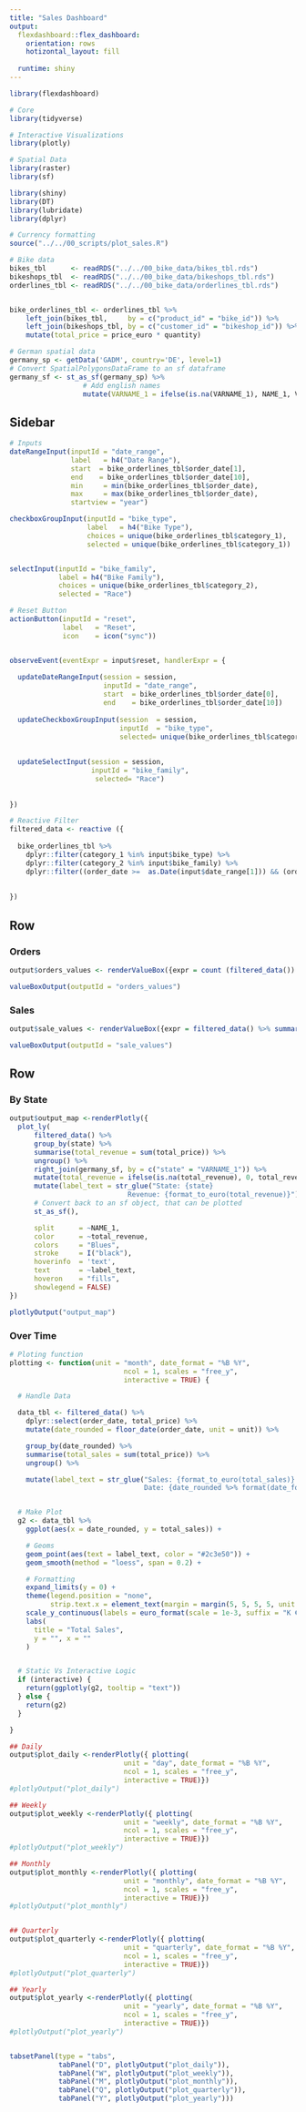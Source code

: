 ```yaml
---
title: "Sales Dashboard"
output: 
  flexdashboard::flex_dashboard:
    orientation: rows
    hotizontal_layout: fill
    
  runtime: shiny
---
```


```r
library(flexdashboard)

# Core
library(tidyverse)

# Interactive Visualizations
library(plotly)

# Spatial Data
library(raster)
library(sf)

library(shiny)
library(DT)
library(lubridate)
library(dplyr)

# Currency formatting
source("../../00_scripts/plot_sales.R")
```

```r
# Bike data
bikes_tbl      <- readRDS("../../00_bike_data/bikes_tbl.rds")
bikeshops_tbl  <- readRDS("../../00_bike_data/bikeshops_tbl.rds")
orderlines_tbl <- readRDS("../../00_bike_data/orderlines_tbl.rds")


bike_orderlines_tbl <- orderlines_tbl %>%
    left_join(bikes_tbl,     by = c("product_id" = "bike_id")) %>%
    left_join(bikeshops_tbl, by = c("customer_id" = "bikeshop_id")) %>%
    mutate(total_price = price_euro * quantity)

# German spatial data
germany_sp <- getData('GADM', country='DE', level=1) 
# Convert SpatialPolygonsDataFrame to an sf dataframe
germany_sf <- st_as_sf(germany_sp) %>% 
                  # Add english names
                  mutate(VARNAME_1 = ifelse(is.na(VARNAME_1), NAME_1, VARNAME_1)) 
```


Sidebar {.sidebar}
------------------------

```r
# Inputs
dateRangeInput(inputId = "date_range", 
               label   = h4("Date Range"), 
               start  = bike_orderlines_tbl$order_date[1], 
               end    = bike_orderlines_tbl$order_date[10],        
               min     = min(bike_orderlines_tbl$order_date), 
               max     = max(bike_orderlines_tbl$order_date), 
               startview = "year")

checkboxGroupInput(inputId = "bike_type", 
                   label   = h4("Bike Type"), 
                   choices = unique(bike_orderlines_tbl$category_1), 
                   selected = unique(bike_orderlines_tbl$category_1))


selectInput(inputId = "bike_family", 
            label = h4("Bike Family"),
            choices = unique(bike_orderlines_tbl$category_2),
            selected = "Race")

```
```r
# Reset Button
actionButton(inputId = "reset", 
             label   = "Reset", 
             icon    = icon("sync"))


observeEvent(eventExpr = input$reset, handlerExpr = {
  
  updateDateRangeInput(session = session, 
                       inputId = "date_range", 
                       start  = bike_orderlines_tbl$order_date[0], 
                       end    = bike_orderlines_tbl$order_date[10])
  
  updateCheckboxGroupInput(session  = session, 
                           inputId  = "bike_type", 
                           selected= unique(bike_orderlines_tbl$category_1))
  
  
  updateSelectInput(session = session, 
                    inputId = "bike_family",
                     selected= "Race")
  
  
})

```


```r
# Reactive Filter
filtered_data <- reactive ({
  
  bike_orderlines_tbl %>% 
    dplyr::filter(category_1 %in% input$bike_type) %>% 
    dplyr::filter(category_2 %in% input$bike_family) %>% 
    dplyr::filter((order_date >=  as.Date(input$date_range[1])) && (order_date <=  as.Date(input$date_range[2])) )
  
  
})

```


Row {data-height=100}
---------------------------------------------------------------

### Orders
```r
output$orders_values <- renderValueBox({expr = count (filtered_data()) })

valueBoxOutput(outputId = "orders_values")

```

### Sales
```r
output$sale_values <- renderValueBox({expr = filtered_data() %>% summarise(sum(total_price)) })

valueBoxOutput(outputId = "sale_values")

```

Row {data-width=500}
---------------------------------------------------------------

### By State
```r
output$output_map <-renderPlotly({
  plot_ly(
      filtered_data() %>%
      group_by(state) %>%
      summarise(total_revenue = sum(total_price)) %>%
      ungroup() %>%
      right_join(germany_sf, by = c("state" = "VARNAME_1")) %>%
      mutate(total_revenue = ifelse(is.na(total_revenue), 0, total_revenue)) %>%
      mutate(label_text = str_glue("State: {state}
                             Revenue: {format_to_euro(total_revenue)}")) %>%
      # Convert back to an sf object, that can be plotted
      st_as_sf(),

      split      = ~NAME_1,
      color      = ~total_revenue,
      colors     = "Blues",
      stroke     = I("black"),
      hoverinfo  = 'text',
      text       = ~label_text,
      hoveron    = "fills",
      showlegend = FALSE)
})

plotlyOutput("output_map")
```

### Over Time

```r
# Ploting function
plotting <- function(unit = "month", date_format = "%B %Y",
                            ncol = 1, scales = "free_y",
                            interactive = TRUE) {

  # Handle Data

  data_tbl <- filtered_data() %>%
    dplyr::select(order_date, total_price) %>%
    mutate(date_rounded = floor_date(order_date, unit = unit)) %>%

    group_by(date_rounded) %>%
    summarise(total_sales = sum(total_price)) %>%
    ungroup() %>%

    mutate(label_text = str_glue("Sales: {format_to_euro(total_sales)}
                                 Date: {date_rounded %>% format(date_format)}"))


  # Make Plot
  g2 <- data_tbl %>%
    ggplot(aes(x = date_rounded, y = total_sales)) +

    # Geoms
    geom_point(aes(text = label_text, color = "#2c3e50")) +
    geom_smooth(method = "loess", span = 0.2) +

    # Formatting
    expand_limits(y = 0) +
    theme(legend.position = "none",
          strip.text.x = element_text(margin = margin(5, 5, 5, 5, unit = "pt"))) +
    scale_y_continuous(labels = euro_format(scale = 1e-3, suffix = "K €")) +
    labs(
      title = "Total Sales",
      y = "", x = ""
    )


  # Static Vs Interactive Logic
  if (interactive) {
    return(ggplotly(g2, tooltip = "text"))
  } else {
    return(g2)
  }

}

## Daily
output$plot_daily <-renderPlotly({ plotting(
                            unit = "day", date_format = "%B %Y",
                            ncol = 1, scales = "free_y",
                            interactive = TRUE)})
#plotlyOutput("plot_daily")

## Weekly
output$plot_weekly <-renderPlotly({ plotting(
                            unit = "weekly", date_format = "%B %Y",
                            ncol = 1, scales = "free_y",
                            interactive = TRUE)})
#plotlyOutput("plot_weekly")

## Monthly
output$plot_monthly <-renderPlotly({ plotting(
                            unit = "monthly", date_format = "%B %Y",
                            ncol = 1, scales = "free_y",
                            interactive = TRUE)})
#plotlyOutput("plot_monthly")


## Quarterly
output$plot_quarterly <-renderPlotly({ plotting(
                            unit = "quarterly", date_format = "%B %Y",
                            ncol = 1, scales = "free_y",
                            interactive = TRUE)})
#plotlyOutput("plot_quarterly")

## Yearly
output$plot_yearly <-renderPlotly({ plotting(
                            unit = "yearly", date_format = "%B %Y",
                            ncol = 1, scales = "free_y",
                            interactive = TRUE)})
#plotlyOutput("plot_yearly")


tabsetPanel(type = "tabs",
            tabPanel("D", plotlyOutput("plot_daily")),
            tabPanel("W", plotlyOutput("plot_weekly")),
            tabPanel("M", plotlyOutput("plot_monthly")),
            tabPanel("Q", plotlyOutput("plot_quarterly")),
            tabPanel("Y", plotlyOutput("plot_yearly")))

```
